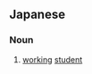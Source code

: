 ==Japanese==
{{ja-kanjitab|がく|ぼく|yomi=o}}

===Noun===
{{ja-noun|がくぼく|kyu=學僕}}

# [[working]] [[student]]